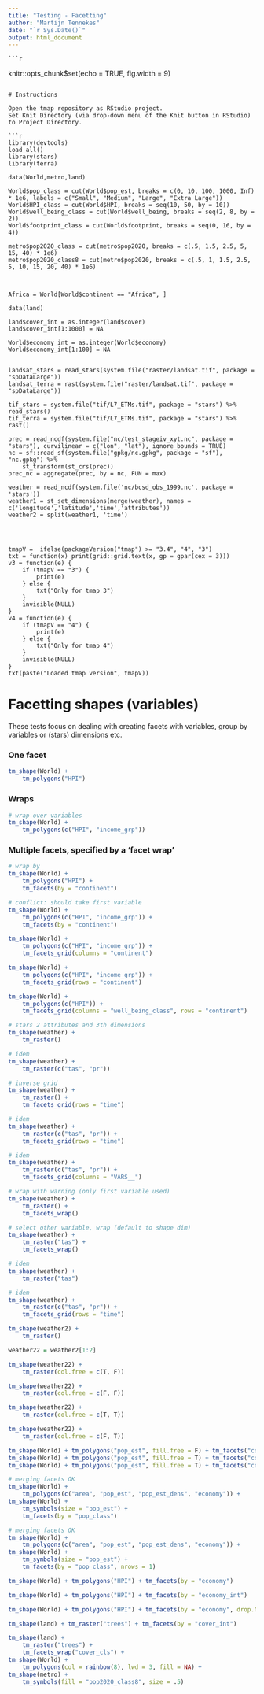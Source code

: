 ```yaml
---
title: "Testing - Facetting"
author: "Martijn Tennekes"
date: "`r Sys.Date()`"
output: html_document
---
```

	
	```r
knitr::opts_chunk$set(echo = TRUE, fig.width = 9)
```

# Instructions

Open the tmap repository as RStudio project.
Set Knit Directory (via drop-down menu of the Knit button in RStudio) to Project Directory.

```r
library(devtools)
load_all()
library(stars)
library(terra)

data(World,metro,land)

World$pop_class = cut(World$pop_est, breaks = c(0, 10, 100, 1000, Inf) * 1e6, labels = c("Small", "Medium", "Large", "Extra Large"))					   
World$HPI_class = cut(World$HPI, breaks = seq(10, 50, by = 10))
World$well_being_class = cut(World$well_being, breaks = seq(2, 8, by = 2))
World$footprint_class = cut(World$footprint, breaks = seq(0, 16, by = 4))

metro$pop2020_class = cut(metro$pop2020, breaks = c(.5, 1.5, 2.5, 5, 15, 40) * 1e6)
metro$pop2020_class8 = cut(metro$pop2020, breaks = c(.5, 1, 1.5, 2.5, 5, 10, 15, 20, 40) * 1e6)



Africa = World[World$continent == "Africa", ]

data(land)

land$cover_int = as.integer(land$cover)
land$cover_int[1:1000] = NA

World$economy_int = as.integer(World$economy)
World$economy_int[1:100] = NA


landsat_stars = read_stars(system.file("raster/landsat.tif", package = "spDataLarge"))
landsat_terra = rast(system.file("raster/landsat.tif", package = "spDataLarge"))

tif_stars = system.file("tif/L7_ETMs.tif", package = "stars") %>% read_stars()
tif_terra = system.file("tif/L7_ETMs.tif", package = "stars") %>% rast()

prec = read_ncdf(system.file("nc/test_stageiv_xyt.nc", package = "stars"), curvilinear = c("lon", "lat"), ignore_bounds = TRUE)
nc = sf::read_sf(system.file("gpkg/nc.gpkg", package = "sf"), "nc.gpkg") %>%
	st_transform(st_crs(prec))
prec_nc = aggregate(prec, by = nc, FUN = max)

weather = read_ncdf(system.file('nc/bcsd_obs_1999.nc', package = 'stars'))
weather1 = st_set_dimensions(merge(weather), names = c('longitude','latitude','time','attributes'))
weather2 = split(weather1, 'time')




tmapV =  ifelse(packageVersion("tmap") >= "3.4", "4", "3")
txt = function(x) print(grid::grid.text(x, gp = gpar(cex = 3)))
v3 = function(e) {
	if (tmapV == "3") {
		print(e)
	} else {
		txt("Only for tmap 3")
	}
	invisible(NULL)
}
v4 = function(e) {
	if (tmapV == "4") {
		print(e)
	} else {
		txt("Only for tmap 4")
	}
	invisible(NULL)
}
txt(paste("Loaded tmap version", tmapV))
```

# Facetting shapes (variables)

These tests focus on dealing with creating facets with variables, group by variables or (stars) dimensions etc.

### One facet

```r
tm_shape(World) +
	tm_polygons("HPI")
```


### Wraps

```r
# wrap over variables
tm_shape(World) +
	tm_polygons(c("HPI", "income_grp"))
```

### Multiple facets, specified by a 'facet wrap'

```r
# wrap by
tm_shape(World) +
	tm_polygons("HPI") +
	tm_facets(by = "continent")
```

```r
# conflict: should take first variable
tm_shape(World) +
	tm_polygons(c("HPI", "income_grp")) +
	tm_facets(by = "continent")
```

```r
tm_shape(World) +
	tm_polygons(c("HPI", "income_grp")) +
	tm_facets_grid(columns = "continent")
```

```r
tm_shape(World) +
	tm_polygons(c("HPI", "income_grp")) +
	tm_facets_grid(rows = "continent")
```

```r
tm_shape(World) +
	tm_polygons(c("HPI")) +
	tm_facets_grid(columns = "well_being_class", rows = "continent")
```

```r
# stars 2 attributes and 3th dimensions
tm_shape(weather) +
	tm_raster()
```

```r
# idem
tm_shape(weather) +
	tm_raster(c("tas", "pr"))
```


```r
# inverse grid
tm_shape(weather) +
	tm_raster() +
	tm_facets_grid(rows = "time")
```

```r
# idem
tm_shape(weather) +
	tm_raster(c("tas", "pr")) +
	tm_facets_grid(rows = "time")
```

```r
# idem
tm_shape(weather) +
	tm_raster(c("tas", "pr")) +
	tm_facets_grid(columns = "VARS__")
```


```r
# wrap with warning (only first variable used)
tm_shape(weather) +
	tm_raster() +
	tm_facets_wrap()
```

```r
# select other variable, wrap (default to shape dim)
tm_shape(weather) +
	tm_raster("tas") +
	tm_facets_wrap()
```


```r
# idem
tm_shape(weather) +
	tm_raster("tas")
```





```r
# idem
tm_shape(weather) +
	tm_raster(c("tas", "pr")) +
	tm_facets_grid(rows = "time")
```


```r
tm_shape(weather2) +
	tm_raster()
```

```r
weather22 = weather2[1:2]

tm_shape(weather22) +
	tm_raster(col.free = c(T, F))

tm_shape(weather22) +
	tm_raster(col.free = c(F, F))

tm_shape(weather22) +
	tm_raster(col.free = c(T, T))

tm_shape(weather22) +
	tm_raster(col.free = c(F, T))


```


```r
tm_shape(World) + tm_polygons("pop_est", fill.free = F) + tm_facets("continent")
tm_shape(World) + tm_polygons("pop_est", fill.free = T) + tm_facets("continent")
tm_shape(World) + tm_polygons("pop_est", fill.free = T) + tm_facets("continent", nrows = 1)
```


```r
# merging facets OK
tm_shape(World) +
	tm_polygons(c("area", "pop_est", "pop_est_dens", "economy")) +
tm_shape(World) +
	tm_symbols(size = "pop_est") +
	tm_facets(by = "pop_class")
```

```r
# merging facets OK
tm_shape(World) +
	tm_polygons(c("area", "pop_est", "pop_est_dens", "economy")) +
tm_shape(World) +
	tm_symbols(size = "pop_est") +
	tm_facets(by = "pop_class", nrows = 1)
```



```r
tm_shape(World) + tm_polygons("HPI") + tm_facets(by = "economy")
```

```r
tm_shape(World) + tm_polygons("HPI") + tm_facets(by = "economy_int")
```

```r
tm_shape(World) + tm_polygons("HPI") + tm_facets(by = "economy", drop.NA.facets = TRUE)
```


```r
tm_shape(land) + tm_raster("trees") + tm_facets(by = "cover_int")
```


```r
tm_shape(land) + 
	tm_raster("trees") +
	tm_facets_wrap("cover_cls") +
tm_shape(World) +
	tm_polygons(col = rainbow(8), lwd = 3, fill = NA) +
tm_shape(metro) +
	tm_symbols(fill = "pop2020_class8", size = .5)


```
